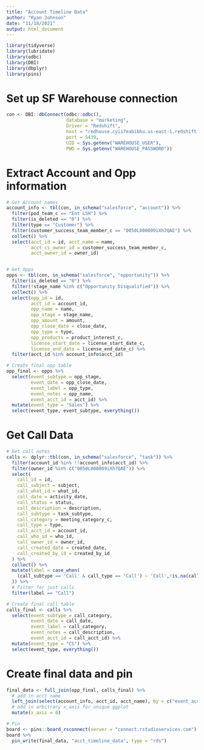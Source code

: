 ```yaml
---
title: "Account Timeline Data"
author: "Ryan Johnson"
date: "11/18/2021"
output: html_document
---
```


```r
library(tidyverse)
library(lubridate)
library(odbc)
library(DBI)
library(dbplyr)
library(pins)
```


# Set up SF Warehouse connection
```r
con <- DBI::dbConnect(odbc::odbc(),
                      database = "marketing", 
                      Driver = "Redshift",
                      host = "redhouse.cyii7eabibhu.us-east-1.redshift.amazonaws.com", 
                      port = 5439, 
                      UID = Sys.getenv("WAREHOUSE_USER"), 
                      PWD = Sys.getenv("WAREHOUSE_PASSWORD"))
```

# Extract Account and Opp information
```r
# Get Account names
account_info <- tbl(con, in_schema("salesforce", "account")) %>%
  filter(pod_team_c == "Ent LSH") %>% 
  filter(is_deleted == "0") %>% 
  filter(type == "Customer") %>% 
  filter(customer_success_team_member_c == "0050L000009iXh7QAE") %>% 
  collect() %>% 
  select(acct_id = id, acct_name = name,
         acct_cs_owner_id = customer_success_team_member_c,
         acct_owner_id = owner_id)


# Get Opps
opps <- tbl(con, in_schema("salesforce", "opportunity")) %>% 
  filter(is_deleted == "0") %>%
  filter(!stage_name %in% c("Opportunity Disqualified")) %>% 
  collect() %>% 
  select(opp_id = id, 
         acct_id = account_id, 
         opp_name = name, 
         opp_stage = stage_name,
         opp_amount = amount,
         opp_close_date = close_date,
         opp_type = type,
         opp_products = product_interest_c,
         license_start_date = license_start_date_c,
         license_end_date = license_end_date_c) %>%
  filter(acct_id %in% account_info$acct_id)

# Create final opp table
opp_final <- opps %>% 
  select(event_subtype = opp_stage,
         event_date = opp_close_date,
         event_label = opp_type,
         event_notes = opp_name,
         event_acct_id = acct_id) %>%
  mutate(event_type = "Sales") %>% 
  select(event_type, event_subtype, everything())
```

# Get Call Data
```r
# Get call notes
calls <- dplyr::tbl(con, in_schema("salesforce", "task")) %>%
  filter(account_id %in% !!account_info$acct_id) %>%
  filter(owner_id %in% c("0050L000009iXh7QAE")) %>%
  select(
    call_id = id,
    call_subject = subject,
    call_what_id = what_id,
    call_date = activity_date,
    call_status = status,
    call_description = description,
    call_subtype = task_subtype,
    call_category = meeting_category_c,
    call_type = type,
    call_acct_id = account_id,
    call_who_id = who_id,
    call_owner_id = owner_id,
    call_created_date = created_date,
    call_created_by_id = created_by_id
  ) %>%
  collect() %>%
  mutate(label = case_when(
    (call_subtype == 'Call' & call_type == 'Call') ~ 'Call',!is.na(call_subtype) ~ 'Email'
  )) %>%
  # Filter for just calls
  filter(label == "Call")

# Create final call table
calls_final <- calls %>% 
  select(event_subtype = call_category,
         event_date = call_date,
         event_label = call_category,
         event_notes = call_description,
         event_acct_id = call_acct_id) %>% 
  mutate(event_type = "CS") %>% 
  select(event_type, everything())
```

# Create final data and pin
```r
final_data <- full_join(opp_final, calls_final) %>% 
  # add in acct name
  left_join(select(account_info, acct_id, acct_name), by = c("event_acct_id" = "acct_id")) %>% 
  # add in arbitrary x_axis for unique ggplot
  mutate(x_axis = 0)

# Pin
board <- pins::board_rsconnect(server = "connect.rstudioservices.com")
board %>% 
  pin_write(final_data, "acct_timeline_data", type = "rds")
```

